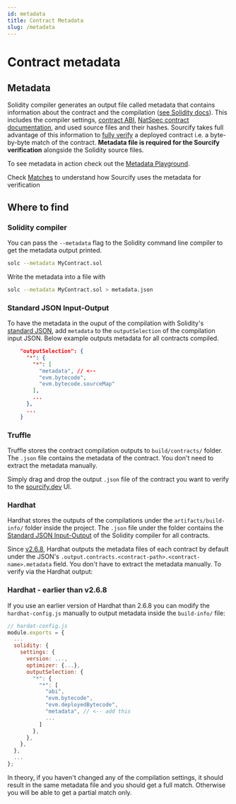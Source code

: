 ```yaml
---
id: metadata
title: Contract Metadata
slug: /metadata
---
```


# Contract metadata

## Metadata

Solidity compiler generates an output file called metadata that contains information about the contract and the compilation ([see Solidity docs](https://docs.soliditylang.org/en/latest/metadata.html)). This includes the compiler settings, [contract ABI](https://docs.soliditylang.org/en/latest/abi-spec.html), [NatSpec contract documentation](https://docs.soliditylang.org/en/latest/natspec-format.html), and used source files and their hashes. Sourcify takes full advantage of this information to [fully verify](/docs/full-vs-partial-match) a deployed contract i.e. a byte-by-byte match of the contract. **Metadata file is required for the Sourcify verification** alongside the Solidity source files.

To see metadata in action check out the [Metadata Playground](https://playground.sourcify.dev).

Check [Matches](/docs/full-vs-partial-match) to understand how Sourcify uses the metadata for verification

## Where to find

### Solidity compiler

You can pass the `--metadata` flag to the Solidity command line compiler to get the metadata output printed.

```bash
solc --metadata MyContract.sol
```

Write the metadata into a file with

```bash
solc --metadata MyContract.sol > metadata.json
```

### Standard JSON Input-Output

To have the metadata in the ouput of the compilation with Solidity's [standard JSON](https://docs.soliditylang.org/en/latest/using-the-compiler.html#compiler-input-and-output-json-description), add `metadata` to the `outputSelection` of the compilation input JSON. Below example outputs metadata for all contracts compiled.

```json
    "outputSelection": {
      "*": {
        "*": [
          "metadata", // <--
          "evm.bytecode",
          "evm.bytecode.sourceMap"
        ],
        ...
      },
      ...
    }
```

### Truffle

Truffle stores the contract compilation outputs to `build/contracts/` folder. The `.json` file contains the metadata of the contract. You don't need to extract the metadata manually.

Simply drag and drop the output `.json` file of the contract you want to verify to the [sourcify.dev](https://sourcify.dev) UI.

### Hardhat

Hardhat stores the outputs of the compilations under the `artifacts/build-info/` folder inside the project. The `.json` file under the folder contains the [Standard JSON Input-Output](https://docs.soliditylang.org/en/latest/using-the-compiler.html#compiler-input-and-output-json-description) of the Solidity compiler for all contracts.

Since [v2.6.8](https://github.com/nomiclabs/hardhat/releases/tag/hardhat%402.6.8), Hardhat outputs the metadata files of each contract by default under the JSON's `.output.contracts.<contract-path>.<contract-name>.metadata` field. You don't have to extract the metadata manually. To verify via the Hardhat output:

### Hardhat - earlier than v2.6.8

If you use an earlier version of Hardhat than 2.6.8 you can modify the `hardhat-config.js` manually to output metadata inside the `build-info/` file:

```js
// hardat-config.js
module.exports = {
  ...
  solidity: {
    settings: {
      version: ...,
      optimizer: {...},
      outputSelection: {
        "*": {
          "*": [
            "abi",
            "evm.bytecode",
            "evm.deployedBytecode",
            "metadata", // <-- add this
            ...
          ]
        },
      },
    },
  },
  ...
};
```

In theory, if you haven't changed any of the compilation settings, it should result in the same metadata file and you should get a full match. Otherwise you will be able to get a partial match only.
